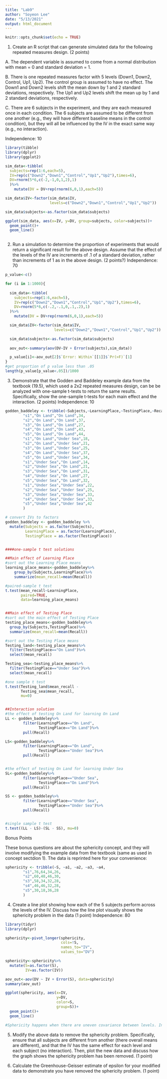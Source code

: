 ```yaml
---
title: "Lab9"
author: "Soyeon Lee"
date: "5/13/2021"
output: html_document
---
```


```r
knitr::opts_chunk$set(echo = TRUE)
```

1. Create an R script that can generate simulated data for the following repeated measures design. (2 points)

A. The dependent variable is assumed to come from a normal distribution with mean = 0 and standard deviation = 1.

B. There is one repeated measures factor with 5 levels (Down1, Down2, Control, Up1, Up2). The control group is assumed to have no effect. The Down1 and Down2 levels shift the mean down by 1 and 2 standard deviations, respectively. The Up1 and Up2 levels shift the mean up by 1 and 2 standard deviations, respectively.

C. There are 6 subjects in the experiment, and they are each measured once in each condition. The 6 subjects are assumed to be different from one another (e.g., they will have different baseline means in the control condition), but they will all be influenced by the IV in the exact same way (e.g., no interaction).

Independence: 10
```r
library(tibble)
library(dplyr)
library(ggplot2)

sim_data<-tibble(
  subjects=rep(1:6,each=5),
  IV=rep(c("Down2","Down1","Control","Up1","Up2"),times=6),
  DV=rnorm(5*6,c(-2,-1,0,1,2),1)
  )%>%
    mutate(DV = DV+rep(rnorm(6,0,1),each=5))

sim_data$IV<-factor(sim_data$IV,
                    levels=c("Down2","Down1","Control","Up1","Up2"))

sim_data$subjects<-as.factor(sim_data$subjects)

ggplot(sim_data, aes(x=IV, y=DV, group=subjects, color=subjects))+
  geom_point()+
  geom_line()
                 
```

2. Run a simulation to determine the proportion of experiments that would return a significant result for the above design. Assume that the effect of the levels of the IV are increments of .1 of a standard deviation, rather than increments of 1 as in the above design. (2 points?)
Independence: 70
```r
p_value<-c()

for (i in 1:1000){
  
  sim_data<-tibble(
    subjects=rep(1:6,each=5),
    IV=rep(c("Down2","Down1","Control","Up1","Up2"),times=6),
    DV=rnorm(5*6,c(-.2,-.1,0,.1,.2),1)
  )%>%
    mutate(DV = DV+rep(rnorm(6,0,1),each=5))

  sim_data$IV<-factor(sim_data$IV,
                      levels=c("Down2","Down1","Control","Up1","Up2"))

  sim_data$subjects<-as.factor(sim_data$subjects)
  
  aov_out<-summary(aov(DV~IV + Error(subjects),sim_data))

  p_value[i]<-aov_out[2]$`Error: Within`[[1]]$`Pr(>F)`[1] 
}
#get proportion of p value less than .05
length(p_value[p_value<.05])/1000
```

3. Demonstrate that the Godden and Baddeley example data from the textbook (19.5), which used a 2x2 repeated measures design, can be be analyzed with one-sample t-tests to return the same results. Specifically, show the one-sample t-tests for each main effect and the interaction. (2 points)
Independence: 10
```r
godden_baddeley <- tribble(~Subjects,~LearningPlace,~TestingPlace,~Recall,
        "s1","On Land","On Land",34,
        "s2","On Land","On Land",37,
        "s3","On Land","On Land",27,
        "s4","On Land","On Land",43,
        "s5","On Land","On Land",44,
        "s1","On Land","Under Sea",18,
        "s2","On Land","Under Sea",21,
        "s3","On Land","Under Sea",25,
        "s4","On Land","Under Sea",37,
        "s5","On Land","Under Sea",34,
        "s1","Under Sea","On Land",14,
        "s2","Under Sea","On Land",21,
        "s3","Under Sea","On Land",31,
        "s4","Under Sea","On Land",27,
        "s5","Under Sea","On Land",32,
        "s1","Under Sea","Under Sea",22,
        "s2","Under Sea","Under Sea",25,
        "s3","Under Sea","Under Sea",33,
        "s4","Under Sea","Under Sea",33,
        "s5","Under Sea","Under Sea",42
        )

# convert IVs to factors
godden_baddeley <- godden_baddeley %>%
  mutate(Subjects = as.factor(Subjects),
         LearningPlace = as.factor(LearningPlace),
         TestingPlace = as.factor(TestingPlace))


####one-sample t test solutions

##Main effect of Learning Place
#sort out the Learning Place means
learning_place_means<-godden_baddeley%>%
    group_by(Subjects,LearningPlace)%>%
    summarize(mean_recall=mean(Recall))

#paired-sample t test 
t.test(mean_recall~LearningPlace,
       paired=TRUE,
       data=learning_place_means)


##Main effect of Testing Place 
#sort out the main effect of Testing Place
testing_place_means<-godden_baddeley%>%
  group_by(Subjects,TestingPlace)%>%
  summarize(mean_recall=mean(Recall))

#sort out the Testing Place means
Testing_land<-testing_place_means%>%
  filter(TestingPlace=="On Land")%>%
  select(mean_recall)

Testing_sea<-testing_place_means%>%
  filter(TestingPlace=="Under Sea")%>%
  select(mean_recall)

#one sample t test 
t.test(Testing_land$mean_recall -
       Testing_sea$mean_recall,
       mu=0)


##Interaction solution
#the effect of testing On Land for learning On Land
LL <- godden_baddeley%>%
        filter(LearningPlace=="On Land",
               TestingPlace=="On Land")%>%
        pull(Recall)

LS<-godden_baddeley%>%
        filter(LearningPlace=="On Land",
               TestingPlace=="Under Sea")%>%
        pull(Recall)


#the effect of testing On Land for learning Under Sea
SL<-godden_baddeley%>%
        filter(LearningPlace=="Under Sea",
               TestingPlace=="On Land")%>%
        pull(Recall)

SS <- godden_baddeley%>%
        filter(LearningPlace=="Under Sea",
               TestingPlace=="Under Sea")%>%
        pull(Recall)


#single sample t test 
t.test((LL - LS)-(SL - SS), mu=0)
```

Bonus Points

These bonus questions are about the sphericity concept, and they will involve modifying the example data from the textbook (same as used in concept sectdion 1). The data is reprinted here for your convenience:
```r
sphericity <- tribble(~S, ~a1, ~a2, ~a3, ~a4,
        "s1",76,64,34,26,
        "s2",60,48,46,30,
        "s3",58,34,32,28,
        "s4",46,46,32,28,
        "s5",30,18,36,28
        )
```

4. Create a line plot showing how each of the 5 subjects perform across the levels of the IV. Discuss how the line plot visually shows the sphericity problem in the data (1 point)
Independence: 80
```r
library(tidyr)
library(dplyr)

sphericity<-pivot_longer(sphericity,
                         cols=!S,
                         names_to="IV",
                         values_to="DV")

sphericity<-sphericity%>%
  mutate(S=as.factor(S),
         IV=as.factor(IV))

aov_out<-aov(DV ~ IV + Error(S), data=sphericity)
summary(aov_out)

ggplot(sphericity, aes(x=IV, 
                       y=DV, 
                       color=S,
                       group=S))+
  geom_point()+
  geom_line()

#Sphericity happens when there are uneven covariance between levels. In other words, each subject should should show similar effect across the levels.  Here, we do not see that there is a sphericity as the lines representing the results of each subject are very different--lines cross at different points. 
```


5. Modify the above data to remove the sphericity problem. Specifically, ensure that all subjects are different from another (there overall means are different), and that the IV has the same effect for each level and each subject (no interaction). Then, plot the new data and discuss how the graph shows the sphericity problem has been removed. (1 point)

6. Calculate the Greenhouse-Geisser estimate of epsilon for your modified data to demonstrate you have removed the sphericity problem. (1 point)
